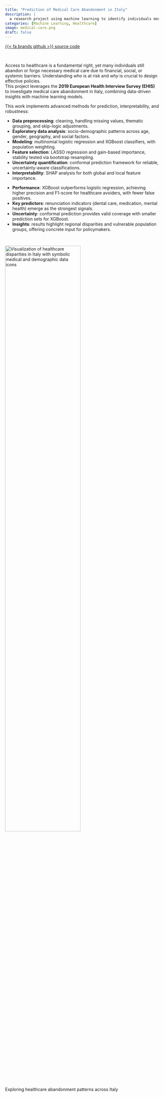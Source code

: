 ```yaml
---
title: "Prediction of Medical Care Abandonment in Italy"
description: |
  a research project using machine learning to identify individuals most at risk of forgoing necessary healthcare services
categories: [Machine Learning, Healthcare]
image: medical-care.png
draft: false
---
```


[{{< fa brands github >}} source code](https://github.com/emanueleiacca/Medical-Care-Abandonment){.btn target=_blank}

<br>

<!-- # Motivation -->

Access to healthcare is a fundamental right, yet many individuals still abandon or forgo necessary medical care due to financial, social, or systemic barriers. Understanding *who* is at risk and *why* is crucial to design effective policies.  
This project leverages the **2019 European Health Interview Survey (EHIS)** to investigate medical care abandonment in Italy, combining data-driven insights with machine learning models.  

<!-- # What's in the project? -->

This work implements advanced methods for prediction, interpretability, and robustness:

- **Data preprocessing**: cleaning, handling missing values, thematic grouping, and skip-logic adjustments.  
- **Exploratory data analysis**: socio-demographic patterns across age, gender, geography, and social factors.  
- **Modeling**: multinomial logistic regression and XGBoost classifiers, with population weighting.  
- **Feature selection**: LASSO regression and gain-based importance, stability tested via bootstrap resampling.  
- **Uncertainty quantification**: conformal prediction framework for reliable, uncertainty-aware classifications.  
- **Interpretability**: SHAP analysis for both global and local feature importance.  

<!-- # Results -->

- **Performance**: XGBoost outperforms logistic regression, achieving higher precision and F1-score for healthcare avoiders, with fewer false positives.  
- **Key predictors**: renunciation indicators (dental care, medication, mental health) emerge as the strongest signals.  
- **Uncertainty**: conformal prediction provides valid coverage with smaller prediction sets for XGBoost.  
- **Insights**: results highlight regional disparities and vulnerable population groups, offering concrete input for policymakers.  

<br>

<img class="img-styling" src="healthcare-italy.jpeg" alt="Visualization of healthcare disparities in Italy with symbolic medical and demographic data icons" width="70%">

::: {.gray-italic .center-text}
Exploring healthcare abandonment patterns across Italy
:::
